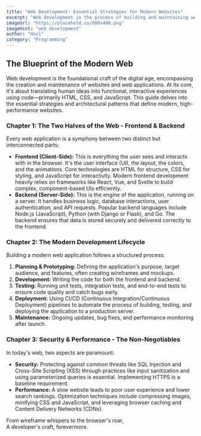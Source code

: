 ```yaml
---
title: "Web Development: Essential Strategies for Modern Websites"
excerpt: "Web development is the process of building and maintaining websites and web applications. It involves writing code using languages like HTML, CSS, and JavaScript to create the structure, style, and interactive parts of a site. This work is essential for making websites accessible and functional for users."
imageUrl: "https://placehold.co/600x400.png"
imageHint: "web development"
author: "Huzi"
category: "Programming"
---
```


## The Blueprint of the Modern Web
<p>Web development is the foundational craft of the digital age, encompassing the creation and maintenance of websites and web applications. At its core, it's about translating human ideas into functional, interactive experiences using code—primarily HTML, CSS, and JavaScript. This guide delves into the essential strategies and architectural patterns that define modern, high-performance websites.</p>
      
### Chapter 1: The Two Halves of the Web - Frontend & Backend
<p>Every web application is a symphony between two distinct but interconnected parts:</p>
<ul>
  <li><strong>Frontend (Client-Side):</strong> This is everything the user sees and interacts with in the browser. It's the user interface (UI), the layout, the colors, and the animations. Core technologies are HTML for structure, CSS for styling, and JavaScript for interactivity. Modern frontend development heavily relies on frameworks like React, Vue, and Svelte to build complex, component-based UIs efficiently.</li>
  <li><strong>Backend (Server-Side):</strong> This is the engine of the application, running on a server. It handles business logic, database interactions, user authentication, and API requests. Popular backend languages include Node.js (JavaScript), Python (with Django or Flask), and Go. The backend ensures that data is stored securely and delivered correctly to the frontend.</li>
</ul>

### Chapter 2: The Modern Development Lifecycle
<p>Building a modern web application follows a structured process:</p>
<ol>
  <li><strong>Planning & Prototyping:</strong> Defining the application's purpose, target audience, and features, often creating wireframes and mockups.</li>
  <li><strong>Development:</strong> Writing the code for both the frontend and backend.</li>
  <li><strong>Testing:</strong> Running unit tests, integration tests, and end-to-end tests to ensure code quality and catch bugs early.</li>
  <li><strong>Deployment:</strong> Using CI/CD (Continuous Integration/Continuous Deployment) pipelines to automate the process of building, testing, and deploying the application to a production server.</li>
  <li><strong>Maintenance:</strong> Ongoing updates, bug fixes, and performance monitoring after launch.</li>
</ol>

### Chapter 3: Security & Performance - The Non-Negotiables
<p>In today's web, two aspects are paramount:</p>
<ul>
    <li><strong>Security:</strong> Protecting against common threats like SQL Injection and Cross-Site Scripting (XSS) through practices like input sanitization and using parameterized queries is essential. Implementing HTTPS is a baseline requirement.</li>
    <li><strong>Performance:</strong> A slow website leads to poor user experience and lower search rankings. Optimization techniques include compressing images, minifying CSS and JavaScript, and leveraging browser caching and Content Delivery Networks (CDNs).</li>
</ul>

<div className="italic text-center text-muted-foreground pt-4 border-t mt-8">
  From wireframe whispers to the browser's roar,<br/>
  A developer's craft, forevermore.
</div>
